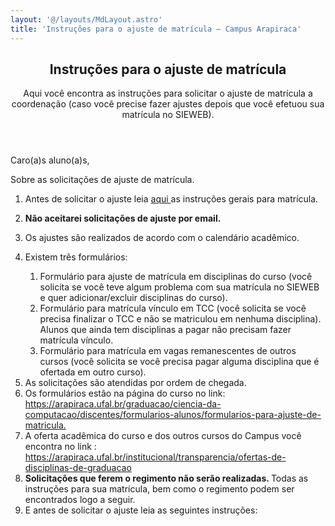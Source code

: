 ```yaml
---
layout: '@/layouts/MdLayout.astro'
title: 'Instruções para o ajuste de matrícula — Campus Arapiraca'
---
```



<span></span>
<article id="content">
<header>

<h1>
         Instruções para o ajuste de matrícula
        </h1>

<p class="lead">
         Aqui você encontra as instruções para solicitar o ajuste de matrícula a coordenação (caso você precise fazer ajustes depois que você efetuou sua matrícula no SIEWEB).
        </p>

</header>
<div id="viewlet-above-content-body">
</div>
<div id="content-core">
<section id="section-text">
<div class="" id="parent-fieldname-text">
<p>
<span class="gmail_default">
            Caro(a)s aluno(a)s,
           </span>
<span class="gmail_default">
</span>
</p>
<p>
           Sobre as solicitações de ajuste de matrícula.
           <span class="gmail_default">
<b>
             ​
            </b>
</span>
</p>
<ol>
<li>
            Antes de solicitar o ajuste leia
            <a href="/cpt/discentes/matricula/copy_of_instrucoes-para-sua-matricula">
             aqui
            </a>
            as instruções gerais para matrícula.
            <span class="gmail_default">
<b>
</b>
</span>
</li>
<li>
<p>
<span class="gmail_default">
<b>
               Não aceitarei solicitações de ajuste por email.
              </b>
</span>
</p>
</li>
<li>
<p>
<span class="gmail_default">
<b>
</b>
</span>
             Os ajustes são realizados de acordo com o calendário acadêmico.
            </p>
</li>
<li>
            Existem três formulários:
           </li>
<ol>
<li>
             Formulário para ajuste de matrícula em disciplinas do curso (você solicita se você teve algum problema com sua matrícula no SIEWEB
             <span class="gmail_default">
              ​ e quer adicionar/excluir disciplinas do curso​
             </span>
             ).
            </li>
<li>
             Formulário para matrícula vínculo em TCC (você solicita se você precisa finalizar o TCC e não se matriculou em nenhuma disciplina).
             <span class="gmail_default">
              ​Alunos que ainda tem disciplinas a pagar não precisam fazer matrícula vínculo.​
             </span>
</li>
<li>
             Formulário para matrícula em vagas remanescentes de outros cursos (você solicita se você precisa pagar alguma disciplina que é ofertada em outro curso).
            </li>
</ol>
<li>
<span>
             As solicitações são atendidas por ordem de chegada.
            </span>
</li>
<li>
<span>
             Os formulários estão na página do curso no link:
             <a href="/cpt/discentes/formularios-alunos/formularios-para-ajuste-de-matricula" target="_parent">
              https://arapiraca.ufal.br/graduacao/ciencia-da-computacao/discentes/formularios-alunos/formularios-para-ajuste-de-matricula.
             </a>
</span>
</li>
<li>
<span>
             A oferta acadêmica do curso e dos outros cursos do Campus você encontra no link
            </span>
<span class="gmail_default">
             :
             <a href="https://arapiraca.ufal.br/institucional/transparencia/ofertas-de-disciplinas-de-graduacao" rel="noopener" target="_blank" title="https://arapiraca.ufal.br/institucional/transparencia/ofertas-de-disciplinas-de-graduacao">
              https://arapiraca.ufal.br/institucional/transparencia/ofertas-de-disciplinas-de-graduacao
             </a>
</span>
</li>
<li>
<b>
             Solicitações que ferem o regimento não serão realizadas.
            </b>
<span>
             Todas as instruções para sua matrícula, bem como o regimento podem ser encontrados logo a seguir.
            </span>
</li>
<li>
            E antes de solicitar o ajuste leia as seguintes instruções:
           </li>
</ol>
<p class="p1">
<br/>
</p>
</div>
</section>
</div>
<div id="viewlet-below-content-body">
</div>
</article>